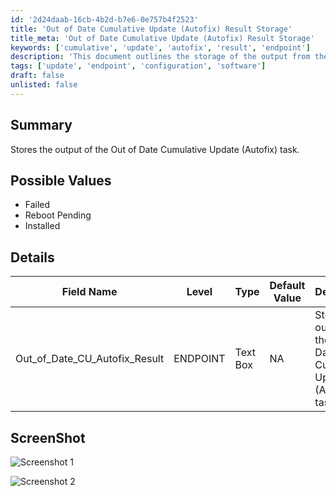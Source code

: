 ```yaml
---
id: '2d24daab-16cb-4b2d-b7e6-0e757b4f2523'
title: 'Out of Date Cumulative Update (Autofix) Result Storage'
title_meta: 'Out of Date Cumulative Update (Autofix) Result Storage'
keywords: ['cumulative', 'update', 'autofix', 'result', 'endpoint']
description: 'This document outlines the storage of the output from the Out of Date Cumulative Update (Autofix) task, detailing possible values, field names, and their descriptions. It also includes screenshots for reference.'
tags: ['update', 'endpoint', 'configuration', 'software']
draft: false
unlisted: false
---
```

## Summary

Stores the output of the Out of Date Cumulative Update (Autofix) task.

## Possible Values

- Failed
- Reboot Pending
- Installed

## Details

| Field Name                      | Level    | Type      | Default Value | Description                                                       | Editable |
|----------------------------------|----------|-----------|---------------|-------------------------------------------------------------------|----------|
| Out_of_Date_CU_Autofix_Result | ENDPOINT | Text Box  | NA            | Stores the output of the Out of Date Cumulative Update (Autofix) task. | Yes      |

## ScreenShot

![Screenshot 1](../../../static/img/EndPoint---Out_of_Date_CU_Autofix_Result/image_1.png)

![Screenshot 2](../../../static/img/EndPoint---Out_of_Date_CU_Autofix_Result/image_2.png)












